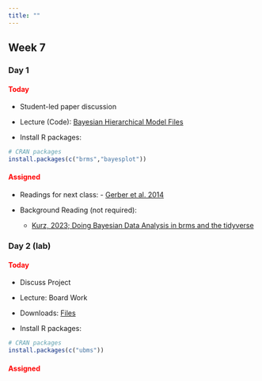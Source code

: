 ```yaml
---
title: ""
---
```


## Week 7

### Day 1

#### [Today]{style="color:red;"}

-   Student-led paper discussion

-   Lecture (Code): <a href="/classfiles/hbayes/Bayesian.Hierarchical.Model.zip">Bayesian Hierarchical Model Files</a>

-   Install R packages:

```r
# CRAN packages
install.packages(c("brms","bayesplot"))
```

#### [Assigned]{style="color:red;"}
 -   Readings for next class: 
    - <a href="/readings/Gerber et al. 2014.pdf">Gerber et al. 2014</a>

 
- Background Reading (not required): 
  - [Kurz, 2023; Doing Bayesian Data Analysis in brms and the tidyverse](https://bookdown.org/content/3686/) 


### Day 2 (lab)

#### [Today]{style="color:red;"}

-   Discuss Project

-   Lecture: Board Work

-   Downloads: <a href="/classfiles/occlab/week7files.zip">Files</a>

-   Install R packages:

```r
# CRAN packages
install.packages(c("ubms"))
```


#### [Assigned]{style="color:red;"}



<!-- -   Readings for next class:  -->
<!--     - <a href="https://statistics4ecologists-v2.netlify.app/mmi#mmi">Fieberg, Ch. 8</a> -->






